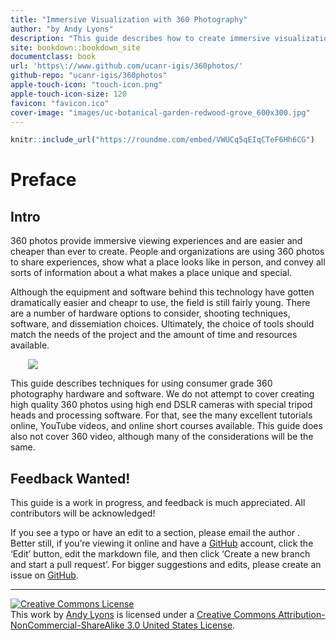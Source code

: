 ```yaml
---
title: "Immersive Visualization with 360 Photography"
author: "by Andy Lyons"
description: "This guide describes how to create immersive visualizations with consumer grade 360 photography hardware and software"
site: bookdown::bookdown_site
documentclass: book
url: 'https\://www.github.com/ucanr-igis/360photos/'
github-repo: "ucanr-igis/360photos"
apple-touch-icon: "touch-icon.png"
apple-touch-icon-size: 120
favicon: "favicon.ico"
cover-image: "images/uc-botanical-garden-redwood-grove_600x300.jpg"
---
```


```r
knitr::include_url("https://roundme.com/embed/VWUCq5qEIqCTeF6Hh6CG")
```

# Preface {-}

## Intro {-}

360 photos provide immersive viewing experiences and are easier and cheaper than ever to create. People and organizations are using 360 photos to share experiences, show what a place looks like in person, and convey all sorts of information about a what makes a place unique and special.

Although the equipment and software behind this technology have gotten dramatically easier and cheapr to use, the field is still fairly young. There are a number of hardware options to consider, shooting techniques, software, and dissemiation choices. Ultimately, the choice of tools should match the needs of the project and the amount of time and resources available.


![](images/uc-botanical-garden-redwood-grove_600x300.jpg){style="margin-left:2em;"}

This guide describes techniques for using consumer grade 360 photography hardware and software. We do not attempt to cover creating high quality 360 photos using high end DSLR cameras with special tripod heads and processing software. For that, see the many excellent tutorials online, YouTube videos, and online short courses available. This guide does also not cover 360 video, although many of the considerations will be the same.

## Feedback Wanted! {-}

This guide is a work in progress, and feedback is much appreciated. All contributors will be acknowledged!

If you see a typo or have an edit to a section, please email the author <span class="authoremail"></span>. Better still, if you're viewing it online and have a [GitHub](https://github.com){target="_blank"} account, click the 'Edit' button, edit the markdown file, and then click 'Create a new branch and start a pull request'. For bigger suggestions and edits, please create an issue on [GitHub](https://github.com/UCANR-IGIS/360photos/issues){target="_blank"}.

---

<a rel="license" href="http://creativecommons.org/licenses/by-nc-sa/3.0/us/"><img alt="Creative Commons License" style="border-width:0" src="https://i.creativecommons.org/l/by-nc-sa/3.0/us/88x31.png" /></a><br />This work by [Andy Lyons](http://igis.ucanr.edu/People/?facultyid=32909) is licensed under a <a rel="license" href="http://creativecommons.org/licenses/by-nc-sa/3.0/us/">Creative Commons Attribution-NonCommercial-ShareAlike 3.0 United States License</a>.

![](images/igis-anr_horiz-stacked_260x65.png){style="display:none;"}


